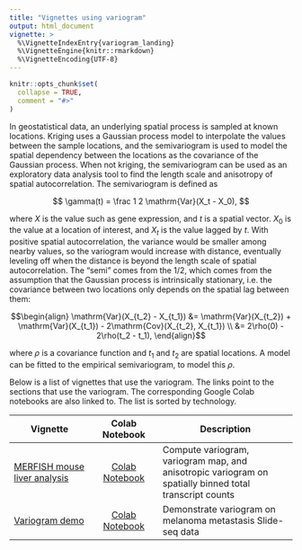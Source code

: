 ```yaml
---
title: "Vignettes using variogram"
output: html_document
vignette: >
  %\VignetteIndexEntry{variogram_landing}
  %\VignetteEngine{knitr::rmarkdown}
  %\VignetteEncoding{UTF-8}
---
```


```r
knitr::opts_chunk$set(
  collapse = TRUE,
  comment = "#>"
)
```

In geostatistical data, an underlying spatial process is sampled at known locations. Kriging uses a Gaussian process model to interpolate the values between the sample locations, and the semivariogram is used to model the spatial dependency between the locations as the covariance of the Gaussian process. When not kriging, the semivariogram can be used as an exploratory data analysis tool to find the length scale and anisotropy of spatial autocorrelation. The semivariogram is defined as

$$
\gamma(t) = \frac 1 2 \mathrm{Var}(X_t - X_0),
$$

where $X$ is the value such as gene expression, and $t$ is a spatial vector. $X_0$ is the value at a location of interest, and $X_t$ is the value lagged by $t$. With positive spatial autocorrelation, the variance would be smaller among nearby values, so the variogram would increase with distance, eventually leveling off when the distance is beyond the length scale of spatial autocorrelation. The "semi" comes from the 1/2, which comes from the assumption that the Gaussian process is intrinsically stationary, i.e. the covariance between two locations only depends on the spatial lag between them:

$$\begin{align}
\mathrm{Var}(X_{t_2} - X_{t_1}) &= \mathrm{Var}(X_{t_2}) + \mathrm{Var}(X_{t_1}) - 2\mathrm{Cov}(X_{t_2}, X_{t_1}) \\
&= 2\rho(0) - 2\rho(t_2 - t_1),
\end{align}$$

where $\rho$ is a covariance function and $t_1$ and $t_2$ are spatial locations. A model can be fitted to the empirical semivariogram, to model this $\rho$.

Below is a list of vignettes that use the variogram. The links point to the sections that use the variogram. The corresponding Google Colab notebooks are also linked to. The list is sorted by technology.

| Vignette | Colab Notebook | Description |
|--------------------|:---------------:|---------------------------------|
| [MERFISH mouse liver analysis](https://pachterlab.github.io/voyager/articles/vig6_merfish.html#semivariogram) | [Colab Notebook](https://colab.research.google.com/github/pachterlab/voyager/blob/documentation/vignettes/vig6_merfish.ipynb) | Compute variogram, variogram map, and anisotropic variogram on spatially binned total transcript counts
| [Variogram demo](https://pachterlab.github.io/voyager/articles/variogram.html) | [Colab Notebook](https://colab.research.google.com/github/pachterlab/voyager/blob/documentation/vignettes/variogram.ipynb) | Demonstrate variogram on melanoma metastasis Slide-seq data
